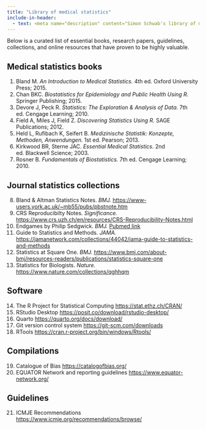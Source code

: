 ```yaml
---
title: "Library of medical statistics"
include-in-header:
  - text: <meta name="description" content="Simon Schwab's library of medical statistics.">
---
```


Below is a curated list of essential books, research papers, guidelines, collections, and online resources that have proven to be highly valuable.

## Medical statistics books

(@) Bland M. *An Introduction to Medical Statistics.* 4th ed. Oxford University Press; 2015.
(@) Chan BKC. *Biostatistics for Epidemiology and Public Health Using R.* Springer Publishing; 2015.
(@) Devore J, Peck R. *Statistics: The Exploration & Analysis of Data.* 7th ed. Cengage Learning; 2010.
(@) Field A, Miles J, Field Z. *Discovering Statistics Using R.* SAGE Publications; 2012.
(@) Held L, Rufibach K, Seifert B. *Medizinische Statistik: Konzepte, Methoden, Anwendungen.* 1st ed. Pearson; 2013.
(@) Kirkwood BR, Sterne JAC. *Essential Medical Statistics.* 2nd ed. Blackwell Science; 2003.
(@) Rosner B. *Fundamentals of Biostatistics.* 7th ed. Cengage Learning; 2010.

## Journal statistics collections

(@) Bland & Altman Statistics Notes. *BMJ.* <https://www-users.york.ac.uk/~mb55/pubs/pbstnote.htm>
(@) CRS Reproducibilty Notes. *Significance.* <https://www.crs.uzh.ch/en/resources/CRS-Reproducibility-Notes.html>
(@) Endgames by Philip Sedgwick. *BMJ.* [Pubmed link](https://pubmed.ncbi.nlm.nih.gov/?term=Sedgwick+P%5Bau%5D+AND+BMJ%5Bjournal%5D&filter=years.2000-2025&sort=date&size=100)
(@) Guide to Statistics and Methods. *JAMA.* <https://jamanetwork.com/collections/44042/jama-guide-to-statistics-and-methods>
(@) Statistics at Square One. *BMJ.* <https://www.bmj.com/about-bmj/resources-readers/publications/statistics-square-one>
(@) Statistics for Biologists. *Nature.* <https://www.nature.com/collections/qghhqm>

## Software

(@) The R Project for Statistical Computing <https://stat.ethz.ch/CRAN/>
(@) RStudio Desktop <https://posit.co/download/rstudio-desktop/>
(@) Quarto <https://quarto.org/docs/download/>
(@) Git version control system <https://git-scm.com/downloads>
(@) RTools <https://cran.r-project.org/bin/windows/Rtools/>

## Compilations

(@) Catalogue of Bias <https://catalogofbias.org/>
(@) EQUATOR Network and reporting guidelines <https://www.equator-network.org/>

## Guidelines

(@) ICMJE Recommendations <https://www.icmje.org/recommendations/browse/>